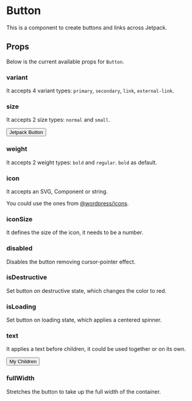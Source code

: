 
<Meta
  title="JS Packages/Components/Button"
  component={Button}
/>

# Button
This is a component to create buttons and links across Jetpack.

## Props

Below is the current available props for `Button`.

### variant

It accepts 4 variant types: `primary`, `secondary`, `link`, `external-link`.

<Canvas withSource="open">
  <Story id="js-packages-components-button--button-primary" />
  <Story id="js-packages-components-button--button-secondary" />
  <Story id="js-packages-components-button--button-link" />
  <Story id="js-packages-components-button--button-external-link" />
</Canvas>

### size

It accepts 2 size types: `normal` and `small`.

<Canvas>
  <Story id="js-packages-components-button--button-primary" />
  <Button size="small">Jetpack Button</Button>
</Canvas>

### weight

It accepts 2 weight types: `bold` and `regular`. `bold` as default.

### icon

It accepts an SVG, Component or string.

You could use the ones from [@wordpress/icons](https://github.com/WordPress/gutenberg/blob/trunk/packages/icons/src/index.js).

<Canvas withSource="open">
  <Story id="js-packages-components-button--icon" />
</Canvas>

### iconSize

It defines the size of the icon, it needs to be a number.

### disabled

Disables the button removing cursor-pointer effect.

<Canvas withSource="open">
  <Story id="js-packages-components-button--disabled" />
</Canvas>

### isDestructive

Set button on destructive state, which changes the color to red.

<Canvas withSource="open">
  <Story id="js-packages-components-button--destructive" />
</Canvas>

### isLoading

Set button on loading state, which applies a centered spinner.

<Canvas withSource="open">
  <Story id="js-packages-components-button--loading" />
</Canvas>

### text

It applies a text before children, it could be used together or on its own.

<Canvas>
  <Button text="My Text">My Children</Button>
</Canvas>

### fullWidth

Stretches the button to take up the full width of the container.

<Canvas withSource="open">
  <Story id="js-packages-components-button--full-width" />
</Canvas>
